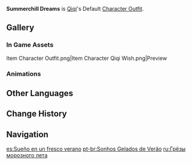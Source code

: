 {{Outfit Infobox
|id           = 203500
|image        = <gallery>
Character Qiqi Full Wish.png|Wish
Character Qiqi Game.png|In Game
</gallery>
|character    = Qiqi
|type         = Default
|description  = [[Qiqi]]'s outfit. A herb gatherer's garment that brings her great peace of mind due to the attached talismans.
|obtain       = Unlocked upon obtaining character
}}
'''Summerchill Dreams''' is [[Qiqi]]'s Default [[Character Outfit]].

==Gallery==
===In Game Assets===
<gallery hideaddbutton="true" captionalign="center">
Item Character Outfit.png|Item
Character Qiqi Wish.png|Preview
</gallery>

===Animations===
{{Preview
|size=180px
|file1    = Idle Qiqi 1
|file2    = Idle Qiqi 2
|file3    = Talent Menu Qiqi
|file4    = Weapon Menu Qiqi
}}

==Other Languages==
{{Other Languages
|en      = Summerchill Dreams
|zhs     = 夏冰梦身
|zhs_rm  = Xià bīng mèng shēn
|zht     = 夏冰夢身
|zht_rm  = Xià bīng mèng shēn
|zh_tl   = Dreams of Summer Ice
|ja      = 夏氷の夢
|ja_rm   = Natsugoorinoyume
|ja_tl   = Dreams of Summer Ice
|ko      = 차가운 여름의 꿈
|ko_rm   = Chagaun Yeoreumui Ggum
|ko_tl   = Cold Dreams of Summer
|es      = Sueño en un fresco verano
|es_tl   = Dream in a Fresh Summer
|fr      = Rêves de farniente
|fr_tl   = Dreams of Sweet Idleness
|ru      = Грёзы морозного лета
|ru_tl   = Dreams of a Frosty Summer
|th      = ซอมบี้น้อยแดนน้ำแข็ง
|th_rm   = Sombi noi daen namkhaeng
|th_tl   = Little Zombie of the Land of Ice
|vi      = Giấc Mộng Băng Hè
|vi_tl   = Summer Ice Dreams
|de      = Sommerkühle Träume
|de_tl   = Summercool Dreams
|id      = Summerchill Dreams
|pt      = Sonhos Gelados de Verão
|pt_tl   = Cold Dreams of Summer
}}

==Change History==
{{Change History|1.0}}

==Navigation==
{{Dressing Room Navbox|type=outfit}}

[[es:Sueño en un fresco verano]]
[[pt-br:Sonhos Gelados de Verão]]
[[ru:Грёзы морозного лета]]